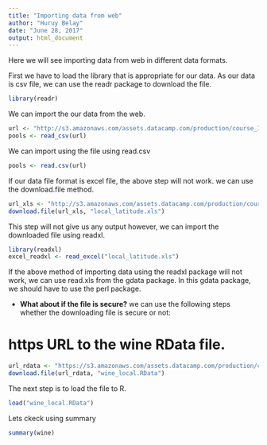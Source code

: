 ```yaml
---
title: "Importing data from web"
author: "Huruy Belay"
date: "June 28, 2017"
output: html_document
---
```


Here we will see importing data from web in different data formats.

First we have to load the library that is appropriate for our data. As our data is csv file, we can use the readr package to download the file.

```r
library(readr)
```

We can import the our data from the web.

```r
url <- "http://s3.amazonaws.com/assets.datacamp.com/production/course_1478/datasets/swimming_pools.csv"
pools <- read_csv(url)
```

We can import using the file using read.csv

```r
pools <- read.csv(url)
```

If our data file format is excel file, the above step will not work. 
we can use the download.file method.

```r
url_xls <- "http://s3.amazonaws.com/assets.datacamp.com/production/course_1478/datasets/latitude.xls"
download.file(url_xls, "local_latitude.xls")
```

This step will not give us any output however, we can import the downloaded file using readxl.

```r
library(readxl)
excel_readxl <- read_excel("local_latitude.xls")
```

If the above method of importing data using the readxl package will not work, we can use read.xls from the gdata package. In this gdata package, we should have to use the perl package.


*  **What about if the file is secure?**
we can use the following steps whether the downloading file is secure or not:

# https URL to the wine RData file.

```r
url_rdata <- "https://s3.amazonaws.com/assets.datacamp.com/production/course_1478/datasets/wine.RData"
download.file(url_rdata, "wine_local.RData")
```

The next step is to load the file to R.

```r
load("wine_local.RData")
```

Lets ckeck using summary

```r
summary(wine)
```
